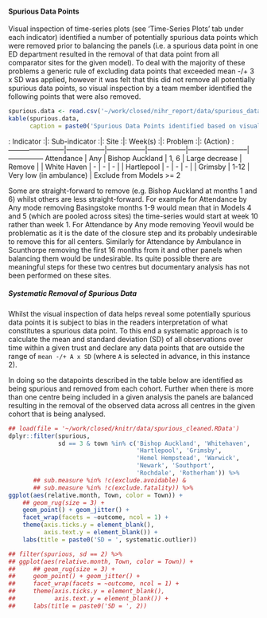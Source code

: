 #### Spurious Data Points

Visual inspection of time-series plots (see 'Time-Series Plots' tab under each indicator) identified a number of potentially spurious data points which were removed prior to balancing the panels (i.e. a spurious data point in one ED department resulted in the removal of that data point from all comparator sites for the given model).  To deal with the majority of these problems a generic rule of excluding data points that exceeded mean -/+ 3 x SD was applied, however it was felt that this did not remove all potentially spurious data points, so visual inspection by a team member identified the following points that were also removed.


```r
spurious.data <- read.csv('~/work/closed/nihr_report/data/spurious_data.txt', sep = '|', header = TRUE)
kable(spurious.data,
      caption = paste0('Spurious Data Points identified based on visual inspection.\n', 'Generated : ', Sys.time()))


```

: Indicator            :|: Sub-indicator :|: Site          :|: Week(s)       :|: Problem                :|: (Action)    :
------------------------|-----------------|-----------------|-----------------|--------------------------|---------------
Attendance              | Any           | Bishop Auckland | 1, 6            | Large decrease           | Remove
                        |               | White Haven     | -               | -                        | -
                        |               | Hartlepool      | -               | -                        | -
                        |               | Grimsby         | 1-12            | Very low (in ambulance)  | Exclude from Models >= 2
<!--                         |               | Hemel Hempstead | 38-48           | Large increase           | New Centre, additional step -->
<!--                         |               | Warwick         | -               | -                        | - -->
<!--                         |               | Newark          | -               | -                        | - -->
<!--                         |               | Southport       | 11, 23          | Large decrease           | Remove -->
<!--                         |               | Rochdale        | -               | -                        | - -->
<!--                         |               | Rotherham       | -               | -                        | - -->
<!--                         | Ambulance     | Bishop Auckland | 1, 6            | Large decrease           | Remove -->
<!--                         |               |                 | 40-48           | Large decrease           | **Additional step?** -->
<!--                         |               | White Haven     | -               | -                        | - -->
<!--                         |               | Hartlepool      | -               | -                        | - -->
<!--                         |               | Grimsby         | 1-12            | Very low (in ambulance)  | Exclude from Models >= 2 -->
<!--                         |               | Hemel Hempstead | 38-48           | Large increase           | New centre, additional step -->
<!--                         |               | Warwick         | -               | -                        | - -->
<!--                         |               | Newark          | -               | -                        | - -->
<!--                         |               | Southport       | 11, 23          | Large decrease           | Remove -->
<!--                         |               | Rochdale        | -               | -                        | - -->
<!--                         |               | Rotherham       | -               | -                        | - -->
<!--                         | Other         | Bishop Auckland | 1, 6            | Large decrease           | Remove -->
<!--                         |               |                 | 40-48           | Large increase           | **Additional step?** -->
<!--                         |               | White Haven     | -               | -                        | - -->
<!--                         |               | Hartlepool      | 31              | -                        | - -->
<!--                         |               | Grimsby         | -               | -                        | - -->
<!--                         |               | Hemel Hempstead | 38-48           | Large increase           | New centre, additional step -->
<!--                         |               | Warwick         |                 |                          | - -->
<!--                         |               | Newark          | -               | -                        | - -->
<!--                         |               | Southport       | 11, 23          | Large decrease           | Remove -->
<!--                         |               | Rochdale        | -               | -                        | - -->
<!--                         |               | Rotherham       | -               | -                        | - -->
<!--                         | Unnecessary   | Bishop Auckland | 1, 6            | Large decrease           | Remove -->
<!--                         |               | White Haven     | -               | -                        | - -->
<!--                         |               | Hartlepool      | 31-48           | Large increase           | Exclude -->
<!--                         |               | Grimsby         | -               | -                        | - -->
<!--                         |               | Hemel Hempstead | 38-48           | Large increase           | - -->
<!--                         |               | Warwick         | -               | -                        | - -->
<!--                         |               | Newark          | -               | -                        | - -->
<!--                         |               | Southport       | 11, 23          | Large decrease           | Remove -->
<!--                         |               | Rochdale        | -               | -                        | - -->
<!--                         |               | Rotherham       | -               | -                        | - -->
<!-- Emergency Admissions    | All           | Bishop Auckland | -               | -                        | - -->
<!--                         |               | White Haven     | -               | -                        | - -->
<!--                         |               | Hartlepool      | -               | -                        | - -->
<!--                         |               | Grimsby         | -               | -                        | - -->
<!--                         |               | Hemel Hempstead | -               | -                        | - -->
<!--                         |               | Warwick         | -               | -                        | - -->
<!--                         |               | Newark          | -               | -                        | - -->
<!--                         |               | Southport       | -               | -                        | - -->
<!--                         |               | Rochdale        | -               | -                        | - -->
<!--                         |               | Rotherham       | -               | -                        | - -->
<!--                         | Avoidable (Any) | Bishop Auckland | -               | -                        | - -->
<!--                         |               | White Haven     | -               | -                        | - -->
<!--                         |               | Hartlepool      | -               | -                        | - -->
<!--                         |               | Grimsby         | -               | -                        | - -->
<!--                         |               | Hemel Hempstead | -               | -                        | - -->
<!--                         |               | Warwick         | -               | -                        | - -->
<!--                         |               | Newark          | -               | -                        | - -->
<!--                         |               | Southport       | -               | -                        | - -->
<!--                         |               | Rochdale        | -               | -                        | - -->
<!--                         |               | Rotherham       | -               | -                        | - -->
<!--                         | Avoidable (Chest Pain) | Bishop Auckland | -               | -                        | - -->
<!--                         |               | White Haven     | -               | -                        | - -->
<!--                         |               | Hartlepool      | -               | -                        | - -->
<!--                         |               | Grimsby         | -               | -                        | - -->
<!--                         |               | Hemel Hempstead | -               | -                        | - -->
<!--                         |               | Warwick         | -               | -                        | - -->
<!--                         |               | Newark          | -               | -                        | - -->
<!--                         |               | Southport       | -               | -                        | - -->
<!--                         |               | Rochdale        | -               | -                        | - -->
<!--                         |               | Rotherham       | -               | -                        | - -->
<!-- Attendances Admitted    | Admitted      | Bishop Auckland | -               | -                        | - -->
<!--                         |               | White Haven     | -               | -                        | - -->
<!--                         |               | Hartlepool      | 25              | Increase                 | **??** -->
<!--                         |               | Grimsby         | -               | -                        | - -->
<!--                         |               | Hemel Hempstead | 36              | Increase                 | **??** -->
<!--                         |               | Warwick         | -               | -                        | - -->
<!--                         |               | Newark          | -               | -                        | - -->
<!--                         |               | Southport       | -               | -                        | - -->
<!--                         |               | Rochdale        | -               | -                        | - -->
<!--                         |               | Rotherham       | -               | -                        | - -->
<!--                         | Fraction      | Bishop Auckland | -               | -                        | - -->
<!--                         |               | White Haven     | -               | -                        | - -->
<!--                         |               | Hartlepool      | 31-48           | Large decrease           | **??** -->
<!--                         |               | Grimsby         | -               | -                        | - -->
<!--                         |               | Hemel Hempstead | -               | -                        | - -->
<!--                         |               | Warwick         | -               | -                        | - -->
<!--                         |               | Newark          | -               | -                        | - -->
<!--                         |               | Southport       | -               | -                        | - -->
<!--                         |               | Rochdale        | -               | -                        | - -->
<!--                         |               | Rotherham       | -               | -                        | - -->
<!-- Critical Care           | All           | Bishop Auckland | -               | Large fluctations (although tracking White Haven)        | **??** -->
<!--                         |               | White Haven     | -               | -                        | - -->
<!--                         |               | Hartlepool      | -               | -                        | - -->
<!--                         |               | Grimsby         | -               | -                        | - -->
<!--                         |               | Hemel Hempstead | -               | -                        | - -->
<!--                         |               | Warwick         | -               | -                        | - -->
<!--                         |               | Newark          | -               | -                        | - -->
<!--                         |               | Southport       | -               | -                        | - -->
<!--                         |               | Rochdale        | -               | -                        | - -->
<!--                         |               | Rotherham       | -               | -                        | - -->
<!--                         | Critical      | Bishop Auckland | -               | -                        | - -->
<!--                         |               | White Haven     | -               | -                        | - -->
<!--                         |               | Hartlepool      | -               | -                        | - -->
<!--                         |               | Grimsby         | -               | -                        | - -->
<!--                         |               | Hemel Hempstead | -               | -                        | - -->
<!--                         |               | Warwick         | -               | -                        | - -->
<!--                         |               | Newark          | -               | -                        | - -->
<!--                         |               | Southport       | -               | -                        | - -->
<!--                         |               | Rochdale        | -               | -                        | - -->
<!--                         |               | Rotherham       | -               | -                        | - -->
<!--                         | Fraction      | Bishop Auckland | -               | -                        | - -->
<!--                         |               | White Haven     | -               | -                        | - -->
<!--                         |               | Hartlepool      | -               | -                        | - -->
<!--                         |               | Grimsby         | -               | -                        | - -->
<!--                         |               | Hemel Hempstead | 24-48           | High                     | **??** -->
<!--                         |               | Warwick         | -               | -                        | - -->
<!--                         |               | Newark          | -               | -                        | - -->
<!--                         |               | Southport       | -               | -                        | - -->
<!--                         |               | Rochdale        | -               | -                        | - -->
<!--                         |               | Rotherham       | -               | -                        | - -->
<!-- Length of Stay          | Mean          | Bishop Auckland | -               | -                        | - -->
<!--                         |               | White Haven     | -               | -                        | - -->
<!--                         |               | Hartlepool      | -               | -                        | - -->
<!--                         |               | Grimsby         | -               | -                        | - -->
<!--                         |               | Hemel Hempstead | -               | Increasing               | **??** -->
<!--                         |               | Warwick         | 23              | Increase of 3-days (NS thinks 2)                        | **??** -->
<!--                         |               | Newark          | -               | -                        | - -->
<!--                         |               | Southport       | -               | -                        | - -->
<!--                         |               | Rochdale        | -               | -                        | - -->
<!--                         |               | Rotherham       | -               | -                        | - -->
<!--                         | Median        | Bishop Auckland | -               | -                        | - -->
<!--                         |               | White Haven     | -               | -                        | - -->
<!--                         |               | Hartlepool      | -               | -                        | - -->
<!--                         |               | Grimsby         | -               | -                        | - -->
<!--                         |               | Hemel Hempstead | -               | -                        | - -->
<!--                         |               | Warwick         | -               | -                        | - -->
<!--                         |               | Newark          | -               | -                        | - -->
<!--                         |               | Southport       | -               | -                        | - -->
<!--                         |               | Rochdale        | -               | -                        | - -->
<!--                         |               | Rotherham       | -               | -                        | - -->
<!-- Case Fatality Ratio     | Any SEC       | Bishop Auckland | -               | -                        | - -->
<!--                         |               | White Haven     | -               | -                        | - -->
<!--                         |               | Hartlepool      | -               | -                        | - -->
<!--                         |               | Grimsby         | -               | -                        | - -->
<!--                         |               | Hemel Hempstead | -               | -                        | - -->
<!--                         |               | Warwick         | -               | -                        | - -->
<!--                         |               | Newark          | -               | -                        | - -->
<!--                         |               | Southport       | -               | -                        | - -->
<!--                         |               | Rochdale        | -               | -                        | - -->
<!--                         |               | Rotherham       | -               | -                        | - -->
<!--                         | Any Trauma    | Bishop Auckland | -               | -                        | - -->
<!--                         |               | White Haven     | -               | -                        | - -->
<!--                         |               | Hartlepool      | -               | -                        | - -->
<!--                         |               | Grimsby         | -               | -                        | - -->
<!--                         |               | Hemel Hempstead | -               | -                        | - -->
<!--                         |               | Warwick         | -               | -                        | - -->
<!--                         |               | Newark          | -               | -                        | - -->
<!--                         |               | Southport       | -               | -                        | - -->
<!--                         |               | Rochdale        | -               | -                        | - -->
<!--                         |               | Rotherham       | -               | -                        | - -->
<!--                         | Myocardial Infarction | Bishop Auckland | -               | -                        | - -->
<!--                         |               | White Haven     | -               | -                        | - -->
<!--                         |               | Hartlepool      | -               | -                        | - -->
<!--                         |               | Grimsby         | -               | -                        | - -->
<!--                         |               | Hemel Hempstead | -               | -                        | - -->
<!--                         |               | Warwick         | -               | -                        | - -->
<!--                         |               | Newark          | -               | -                        | - -->
<!--                         |               | Southport       | -               | -                        | - -->
<!--                         |               | Rochdale        | -               | -                        | - -->
<!--                         |               | Rotherham       | -               | -                        | - -->
<!--                         | Stroke CVA    | Bishop Auckland | -               | -                        | - -->
<!--                         |               | White Haven     | -               | -                        | - -->
<!--                         |               | Hartlepool      | -               | -                        | - -->
<!--                         |               | Grimsby         | -               | -                        | - -->
<!--                         |               | Hemel Hempstead | -               | -                        | - -->
<!--                         |               | Warwick         | -               | -                        | - -->
<!--                         |               | Newark          | -               | -                        | - -->
<!--                         |               | Southport       | -               | -                        | - -->
<!--                         |               | Rochdale        | -               | -                        | - -->
<!--                         |               | Rotherham       | -               | -                        | - -->
<!-- Ambulance Mean Times    | Call to Destination | Bishop Auckland | -               | -                        | - -->
<!--                         |               | White Haven     | 1-18            | Missing data             | Exclude from models 2-5 -->
<!--                         |               | Hartlepool      | -               | -                        | - -->
<!--                         |               | Grimsby         | -               | -                        | - -->
<!--                         |               | Hemel Hempstead | 26-28, 38-45    | Clearly wrong            | Exclude from models 2-5 -->
<!--                         |               | Warwick         | -               | -                        | - -->
<!--                         |               | Newark          | -               | -                        | - -->
<!--                         |               | Southport       | -               | -                        | - -->
<!--                         |               | Rochdale        | 8-9, 15         | Large increase           | Remove -->
<!--                         |               | Rotherham       | -               | -                        | - -->
<!--                         | Call to Scene (Any) | Bishop Auckland | -               | -                        | - -->
<!--                         |               | White Haven     | 1-18            | Missing data             | Exclude from models 2-5 -->
<!--                         |               | Hartlepool      | -               | -                        | - -->
<!--                         |               | Grimsby         | 1-10            | Missing data             | Exclude from models 2-5 -->
<!--                         |               | Hemel Hempstead | 26-28, 38-45    | Clearly wrong            | - -->
<!--                         |               | Warwick         | -               | -                        | - -->
<!--                         |               | Newark          | 1-12            | Missing data             | **??** -->
<!--                         |               | Southport       | -               | -                        | - -->
<!--                         |               | Rochdale        | 8-9, 15         | Large increase           | Remove -->
<!--                         |               | Rotherham       | 1-48            | No Data                  | Exclude from models 2-5 -->
<!--                         | Call to Scene (Conveying) | Bishop Auckland | -               | -                        | - -->
<!--                         |               | White Haven     | 1-18            | Missing data             | Exclude from models 2-5 -->
<!--                         |               | Hartlepool      | -               | -                        | - -->
<!--                         |               | Grimsby         | 1-10            | Missing data             | Exclude from models 2-5 -->
<!--                         |               | Hemel Hempstead | 26-28, 38-45    | Clearly wrong            | Exclude from models 2-5 -->
<!--                         |               | Warwick         | -               | -                        | - -->
<!--                         |               | Newark          | 1-12            | Missing data]=           | **??** -->
<!--                         |               | Southport       | -               | -                        | - -->
<!--                         |               | Rochdale        | -               | -                        | - -->
<!--                         |               | Rotherham       | 1-48            | No Data                  | Exclude from models 2-5 -->
<!--                         | Scene to Destination | Bishop Auckland | -               | -                        | - -->
<!--                         |               | White Haven     | 1-24, 42-48     | Missing data             | Exclude from models 2-5 -->
<!--                         |               | Hartlepool      | 1-4, 11, 15, 21-32, 34-39, 45-48 | Missing Data                        | **??** -->
<!--                         |               | Grimsby         | 1-10            | Missing data             | Exclude from models 2-5 -->
<!--                         |               | Hemel Hempstead | 26-28, 38-45    | Clearly wrong            | Exclude from models 2-5 -->
<!--                         |               | Warwick         | 1-25            | Missing data             | Exclude from models 2-5 -->
<!--                         |               | Newark          | 1-12            | Missing data             | **??** -->
<!--                         |               | Southport       | -               | -                        | - -->
<!--                         |               | Rochdale        | -               | -                        | - -->
<!--                         |               | Rotherham       | 1-48            | No Data                  | Exclude from models 2-5 -->
<!--                         | Destination to Clear | Bishop Auckland | -               | -                        | - -->
<!--                         |               | White Haven     | 1-18            | Missing data             | Exclude from models 2-5 -->
<!--                         |               | Hartlepool      | -               | -                        | - -->
<!--                         |               | Grimsby         | -               | -                        | - -->
<!--                         |               | Hemel Hempstead | 26-28, 38-45    | Clearly wrong            | Exclude models 2-5 -->
<!--                         |               | Warwick         | -               | -                        | - -->
<!--                         |               | Newark          | 1-12            | Missing data             | **??** -->
<!--                         |               | Southport       | -               | -                        | - -->
<!--                         |               | Rochdale        | -               | -                        | - -->
<!--                         |               | Rotherham       | -               | -                        | - -->
<!-- Green Calls             | Green Calls   | Bishop Auckland | -               | -                        | - -->
<!--                         |               | White Haven     | -               | -                        | - -->
<!--                         |               | Hartlepool      | -               | -                        | - -->
<!--                         |               | Grimsby         | 1-10            | Missing data             | **??** -->
<!--                         |               | Hemel Hempstead | -               | -                        | - -->
<!--                         |               | Warwick         | 1-24            | Missing data             | Exclude from models 2-5 -->
<!--                         |               | Newark          | 1-12            | Missing data             | Exclude from models 2-5 -->
<!--                         |               | Southport       | -               | -                        | - -->
<!--                         |               | Rochdale        | -               | -                        | - -->
<!--                         |               | Rotherham       | 13-15, 48       | Large increase           | **??** -->
<!--                         | Green Calls Not Conveyed | Bishop Auckland | -               | -                        | - -->
<!--                         |               | White Haven     | -               | -                        | - -->
<!--                         |               | Hartlepool      | -               | -                        | - -->
<!--                         |               | Grimsby         | 1-10            | Missing data             | **??** -->
<!--                         |               | Hemel Hempstead | -               | -                        | - -->
<!--                         |               | Warwick         | 1-24            | Missing data             | Exclude from models 2-5 -->
<!--                         |               | Newark          | 1-12            | Missing data             | Exclude from models 2-5 -->
<!--                         |               | Southport       | -               | -                        | - -->
<!--                         |               | Rochdale        | -               | -                        | - -->
<!--                         |               | Rotherham       | 13-15, 48       | Large increase                        | **??** -->
<!--                         | Fraction Not Conveyed | Bishop Auckland | -               | -                        | - -->
<!--                         |               | White Haven     | -               | -                        | - -->
<!--                         |               | Hartlepool      | -               | -                        | - -->
<!--                         |               | Grimsby         | -               | -                        | - -->
<!--                         |               | Hemel Hempstead | -               | -                        | - -->
<!--                         |               | Warwick         | -               | -                        | - -->
<!--                         |               | Newark          | -               | -                        | - -->
<!--                         |               | Southport       | -               | -                        | - -->
<!--                         |               | Rochdale        | -               | -                        | - -->
<!--                         |               | Rotherham       | -               | -                        | - -->
<!-- Ambulance Red Calls     | Hospital Transfers | Bishop Auckland | 1-6        | Missing data             | **??** -->
<!--                         |               | White Haven     | -               | -                        | - -->
<!--                         |               | Hartlepool      | -               | -                        | - -->
<!--                         |               | Grimsby         | 1-10            | Missing data             | **??** -->
<!--                         |               | Hemel Hempstead | 26-27, 38-45    | Large decrease           | **??** -->
<!--                         |               | Warwick         | 1-48            | Missing data             | Exclude from models 2-5 -->
<!--                         |               | Newark          | 1-12            | Missing data             | Exclude from models 2-5 -->
<!--                         |               | Southport       | -               | -                        | - -->
<!--                         |               | Rochdale        | -               | -                        | - -->
<!--                         |               | Rotherham       | 1-48            | Missing data             | Exclude from models 2-5 -->
<!--                         | Total         | Bishop Auckland | -               | -                        | - -->
<!--                         |               | White Haven     | -               | -                        | - -->
<!--                         |               | Hartlepool      | -               | -                        | - -->
<!--                         |               | Grimsby         | -               | -                        | - -->
<!--                         |               | Hemel Hempstead | -               | -                        | - -->
<!--                         |               | Warwick         | -               | -                        | - -->
<!--                         |               | Newark          | -               | -                        | - -->
<!--                         |               | Southport       | -               | -                        | - -->
<!--                         |               | Rochdale        | -               | -                        | - -->
<!--                         |               | Rotherham       | -               | -                        | - -->
<!-- Hospital Transfers      | All Stays     | Bishop Auckland | -               | -                        | - -->
<!--                         |               | White Haven     | -               | -                        | - -->
<!--                         |               | Hartlepool      | -               | -                        | - -->
<!--                         |               | Grimsby         | -               | -                        | - -->
<!--                         |               | Hemel Hempstead | -               | -                        | - -->
<!--                         |               | Warwick         | -               | -                        | - -->
<!--                         |               | Newark          | -               | -                        | - -->
<!--                         |               | Southport       | -               | -                        | - -->
<!--                         |               | Rochdale        | -               | -                        | - -->
<!--                         |               | Rotherham       | -               | -                        | - -->
<!--                         | Stays with Transfers | Bishop Auckland | -               | -                        | - -->
<!--                         |               | White Haven     | -               | -                        | - -->
<!--                         |               | Hartlepool      | -               | -                        | - -->
<!--                         |               | Grimsby         | -               | -                        | - -->
<!--                         |               | Hemel Hempstead | -               | -                        | - -->
<!--                         |               | Warwick         | -               | -                        | - -->
<!--                         |               | Newark          | -               | -                        | - -->
<!--                         |               | Southport       | -               | -                        | - -->
<!--                         |               | Rochdale        | -               | -                        | - -->
<!--                         |               | Rotherham       | -               | -                        | - -->
<!--                         | Proportion with Transfers | Bishop Auckland | -               | -                        | - -->
<!--                         |               | White Haven     | -               | -                        | - -->
<!--                         |               | Hartlepool      | -               | -                        | - -->
<!--                         |               | Grimsby         | -               | -                        | - -->
<!--                         |               | Hemel Hempstead | -               | -                        | - -->
<!--                         |               | Warwick         | -               | -                        | - -->
<!--                         |               | Newark          | -               | -                        | - -->
<!--                         |               | Southport       | -               | -                        | - -->
<!--                         |               | Rochdale        | -               | -                        | - -->
<!--                         |               | Rotherham       | -               | -                        | - -->
<!-- 7-day Deaths            | All           | Bishop Auckland | -               | -                        | - -->
<!--                         |               | White Haven     | -               | -                        | - -->
<!--                         |               | Hartlepool      | -               | -                        | - -->
<!--                         |               | Grimsby         | -               | -                        | - -->
<!--                         |               | Hemel Hempstead | -               | -                        | - -->
<!--                         |               | Warwick         | -               | -                        | - -->
<!--                         |               | Newark          | -               | -                        | - -->
<!--                         |               | Southport       | -               | -                        | - -->
<!--                         |               | Rochdale        | -               | -                        | - -->
<!--                         |               | Rotherham       | -               | -                        | - -->
<!--                         | In CIPS       | Bishop Auckland | -               | -                        | - -->
<!--                         |               | White Haven     | -               | -                        | - -->
<!--                         |               | Hartlepool      | 11              | -                        | - -->
<!--                         |               | Grimsby         | -               | -                        | - -->
<!--                         |               | Hemel Hempstead | -               | -                        | - -->
<!--                         |               | Warwick         | -               | -                        | - -->
<!--                         |               | Newark          | -               | -                        | - -->
<!--                         |               | Southport       | -               | -                        | - -->
<!--                         |               | Rochdale        | -               | -                        | - -->
<!--                         |               | Rotherham       | -               | -                        | - -->
<!--                         | Not in CIPS   | Bishop Auckland | -               | -                        | - -->
<!--                         |               | White Haven     | -               | -                        | - -->
<!--                         |               | Hartlepool      | -               | -                        | - -->
<!--                         |               | Grimsby         | -               | -                        | - -->
<!--                         |               | Hemel Hempstead | -               | -                        | - -->
<!--                         |               | Warwick         | -               | -                        | - -->
<!--                         |               | Newark          | -               | -                        | - -->
<!--                         |               | Southport       | -               | -                        | - -->
<!--                         |               | Rochdale        | -               | -                        | - -->
<!--                         |               | Rotherham       | -               | -                        | - -->


<!-- Indicator                                | Sub-indicator | Site            | Relative Month -->
<!-- ------------------------|---------------|-----------------|-------------------------- -->
<!-- Attendance              | Any           | Basingstoke     | 1-9? 31-47? -->
<!-- Attendance                                | Any           | Bishop Auckland | 1, 6 -->
<!-- Attendance              | Any           | Yeovil          | 25? -->
<!-- Attendance                                | Ambulance     | Basingstoke     | 1-9? 31-47? -->
<!-- Attendance                                | Ambulance     | Bishop Auckland | 1, 6 -->
<!-- Attendance                                | Ambulance     | Grimsby         | 1-12? -->
<!-- Attendance                                | Ambulance     | Scunthorpe      | 1-16? -->
<!-- Attendance                                | Ambulance     | Yeovil          | 1-25? -->
<!-- Attendance                                | Other         | Basingstoke     | 1-9? 31-47? -->
<!-- Attendance                                | Other         | Bishop Auckland | 1, 6 -->
<!-- Attendance                                | Other         | Southport       | 24? -->
<!-- Attendance                                | Other         | Yeovil          | 1-25? -->
<!-- Unnecessary Attendance        | N/A           | Bishop Auckland | 1, 6 -->
<!-- Unnecessary Attendance        | N/A           | Yeovil          | 25 -->
<!-- Emergency Admissions    | All           | Newark          | 49? -->
<!-- Avoidable Emergendy Admissions | Any    | N/A             | N/A -->
<!-- Avoidable Emergendy Admissions | Non-Specific Chest Pains    | Not Checked        | Not Checked -->
<!-- Attendances Admitted        | All           | Basingstoke     | 1-9? 31-47? -->
<!-- Attendances Admitted        | All           | Bishop Auckland | 1, 6 -->
<!-- Attendances Admitted        | All           | Southport       | 24? -->
<!-- Attendances Admitted        | All           | Yeovil          | 25? -->
<!-- Attendances Admitted        | Admitted      | Basingstoke     | 1-9? 31-47? -->
<!-- Attendances Admitted        | Admitted      | Bishop Auckland | 1, 6 -->
<!-- Attendances Admitted        | Admitted      | Yeovil          | 25? -->
<!-- Attendances Admitted        | Fraction      | Basingstoke     | 1? -->
<!-- Attendances Admitted        | Fraction      | Hemel Hempstead | 1? -->
<!-- Attendances Admitted        | Fraction      | Warwick         | 1? -->
<!-- Attendances Admitted        | Fraction      | Yeovil          | 1? -->
<!-- Critical Care                        | All           | Newark          | 47? -->
<!-- Critical Care           | Critical      | Newark          | 26? -->
<!-- Critical Care           | Fraction      | Newark          | 26? -->
<!-- Length of Stay          | Mean          | N/A             | N/A -->
<!-- Length of Stay          | Median        | N/A             | N/A -->
<!-- Case Fatality Ratio      | Any                         | N/A | N/A -->
<!-- Case Fatality Ratio      | Acute Heart Failure         | N/A | N/A -->
<!-- Case Fatality Ratio      | Stroke CVA                                   | N/A | N/A -->
<!-- Ambulance Mean Times    | Call to Destination       | N/A | N/A -->
<!-- Ambulance Mean Times    | Call to Scene (Any)       | N/A | N/A -->
<!-- Ambulance Mean Times    | Call to Scene (Conveying) | N/A | N/A -->
<!-- Ambulance Mean Times    | Destination to Clear      | N/A | N/A -->
<!-- Ambulance Mean Times    | Scene to Destination      | N/A | N/A -->


Some are straight-forward to remove (e.g. Bishop Auckland at months 1 and 6) whilst others are less straight-forward.  For example for Attendance by Any mode removing Basingstoke months 1-9 would mean that in Models 4 and 5 (which are pooled across sites) the time-series would start at week 10 rather than week 1.  For Attendance by Any mode removing Yeovil would be problematic as it is the date of the closure step and its probably undesirable to remove this for all centers.  Similarly for Attendance by Ambulance in Scunthorpe removing the first 16 months from it and other panels when balancing them would be undesirable.  Its quite possible there are meaningful steps for these two centres but documentary analysis has not been performed on these sites.

##### Systematic Removal of Spurious Data

Whilst the visual inspection of data helps reveal some potentially spurious data points it is subject to bias in the readers interpretation of what constitutes a spurious data point.  To this end a systematic approach is to calculate the mean and standard deviation (SD) of all observations over time within a given trust and declare any data points that are outside the range of `mean -/+ A x SD` (where `A` is selected in advance, in this instance 2).

In doing so the datapoints described in the table below are identified as being spurious and removed from each cohort.  Further when there is more than one centre being included in a given analysis the panels are balanced resulting in the removal of the observed data across all centres in the given cohort that is being analysed.


```r
## load(file = '~/work/closed/knitr/data/spurious_cleaned.RData')
dplyr::filter(spurious,
              sd == 3 & town %in% c('Bishop Auckland', 'Whitehaven',
                                    'Hartlepool', 'Grimsby',
                                    'Hemel Hempstead', 'Warwick',
                                    'Newark', 'Southport',
                                    'Rochdale', 'Rotherham')) %>%
       ## sub.measure %in% !c(exclude.avoidable) &
       ## sub.measure %in% !c(exclude.fatality)) %>%
ggplot(aes(relative.month, Town, color = Town)) +
    ## geom_rug(size = 3) +
    geom_point() + geom_jitter() +
    facet_wrap(facets = ~outcome, ncol = 1) +
    theme(axis.ticks.y = element_blank(),
          axis.text.y = element_blank()) +
    labs(title = paste0('SD = ', systematic.outlier))

## filter(spurious, sd == 2) %>%
## ggplot(aes(relative.month, Town, color = Town)) +
##     ## geom_rug(size = 3) +
##     geom_point() + geom_jitter() +
##     facet_wrap(facets = ~outcome, ncol = 1) +
##     theme(axis.ticks.y = element_blank(),
##           axis.text.y = element_blank()) +
##     labs(title = paste0('SD = ', 2))


```
